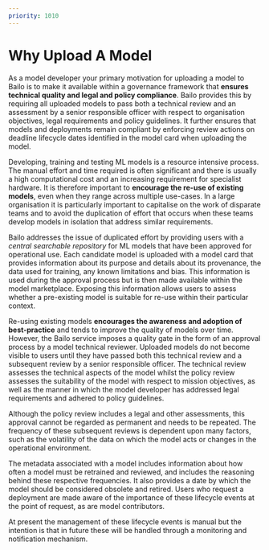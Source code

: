```yaml
---
priority: 1010
---
```



# Why Upload A Model

As a model developer your primary motivation for uploading a model to Bailo is to make it available within a governance
framework that **ensures technical quality and legal and policy compliance**. Bailo provides this by requiring all
uploaded models to pass both a technical review and an assessment by a senior responsible officer with respect to
organisation objectives, legal requirements and policy guidelines. It further ensures that models and deployments remain
compliant by enforcing review actions on deadline lifecycle dates identified in the model card when uploading the model.

Developing, training and testing ML models is a resource intensive process. The manual effort and time required is often
significant and there is usually a high computational cost and an increasing requirement for specialist hardware. It is
therefore important to **encourage the re-use of existing models**, even when they range across multiple use-cases. In a
large organisation it is particularly important to capitalise on the work of disparate teams and to avoid the
duplication of effort that occurs when these teams develop models in isolation that address similar requirements.

Bailo addresses the issue of duplicated effort by providing users with a _central searchable repository_ for ML models
that have been approved for operational use. Each candidate model is uploaded with a model card that provides
information about its purpose and details about its provenance, the data used for training, any known limitations and
bias. This information is used during the approval process but is then made available within the model marketplace.
Exposing this information allows users to assess whether a pre-existing model is suitable for re-use within their
particular context.

Re-using existing models **encourages the awareness and adoption of best-practice** and tends to improve the quality of
models over time. However, the Bailo service imposes a quality gate in the form of an approval process by a model
technical reviewer. Uploaded models do not become visible to users until they have passed both this technical review and
a subsequent review by a senior responsible officer. The technical review assesses the technical aspects of the model
whilst the policy review assesses the suitability of the model with respect to mission objectives, as well as the manner
in which the model developer has addressed legal requirements and adhered to policy guidelines.

Although the policy review includes a legal and other assessments, this approval cannot be regarded as permanent and
needs to be repeated. The frequency of these subsequent reviews is dependent upon many factors, such as the volatility
of the data on which the model acts or changes in the operational environment.

The metadata associated with a model includes information about how often a model must be retrained and reviewed, and
includes the reasoning behind these respective frequencies. It also provides a date by which the model should be
considered obsolete and retired. Users who request a deployment are made aware of the importance of these lifecycle
events at the point of request, as are model contributors.

At present the management of these lifecycle events is manual but the intention is that in future these will be handled
through a monitoring and notification mechanism.

